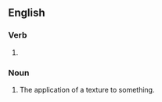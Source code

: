 ==English==

===Verb===
{{head|en|verb form}}

# {{present participle of|en|texture|nocat=1}}

===Noun===
{{en-noun}}

# The application of a texture to something.